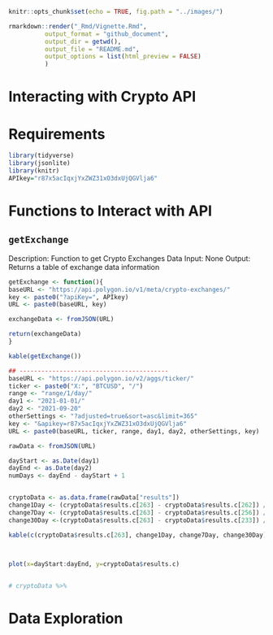 
```r
knitr::opts_chunk$set(echo = TRUE, fig.path = "../images/")
```


```r
rmarkdown::render("_Rmd/Vignette.Rmd", 
          output_format = "github_document", 
          output_dir = getwd(),
          output_file = "README.md",
          output_options = list(html_preview = FALSE)
          )
```

# Interacting with Crypto API

# Requirements

```r
library(tidyverse)
library(jsonlite)
library(knitr)
APIkey="r87x5acIqxjYxZWZ31xO3dxUjQGVlja6"
```

# Functions to Interact with API

## `getExchange` 

Description: Function to get Crypto Exchanges Data
Input: None
Output: Returns a table of exchange data information

```r
getExchange <- function(){
baseURL <- "https://api.polygon.io/v1/meta/crypto-exchanges/"
key <- paste0("?apiKey=", APIkey)
URL <- paste0(baseURL, key)

exchangeData <- fromJSON(URL)

return(exchangeData)
}

kable(getExchange())
```

```r
## -----------------------------------------
baseURL <- "https://api.polygon.io/v2/aggs/ticker/"
ticker <- paste0("X:", "BTCUSD", "/")
range <- "range/1/day/"
day1 <- "2021-01-01/"
day2 <- "2021-09-20"
otherSettings <- "?adjusted=true&sort=asc&limit=365"
key <- "&apikey=r87x5acIqxjYxZWZ31xO3dxUjQGVlja6"
URL <- paste0(baseURL, ticker, range, day1, day2, otherSettings, key)

rawData <- fromJSON(URL)

dayStart <- as.Date(day1)
dayEnd <- as.Date(day2)
numDays <- dayEnd - dayStart + 1


cryptoData <- as.data.frame(rawData["results"])
change1Day <- (cryptoData$results.c[263] - cryptoData$results.c[262]) / cryptoData$results.c[262]
change7Day <- (cryptoData$results.c[263] - cryptoData$results.c[256]) / cryptoData$results.c[256]
change30Day <-(cryptoData$results.c[263] - cryptoData$results.c[233]) / cryptoData$results.c[233]

kable(c(cryptoData$results.c[263], change1Day, change7Day, change30Day))
  


plot(x=dayStart:dayEnd, y=cryptoData$results.c)


# cryptoData %>%
```


# Data Exploration






